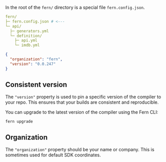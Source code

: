 In the root of the `fern/` directory is a special file `fern.config.json`.

```yaml
fern/
├─ fern.config.json # <---
└─ api/
  ├─ generators.yml
  └─ definition/
    ├─ api.yml
    └─ imdb.yml
```

```json fern.config.json
{
  "organization": "fern",
  "version": "0.0.247"
}
```

## Consistent version

The `"version"` property is used to pin a specific version of the compiler to
your repo. This ensures that your builds are consistent and reproducible.

You can upgrade to the latest version of the compiler using the Fern CLI:

```
fern upgrade
```

## Organization

The `"organization"` property should be your name or company. This is sometimes used for default SDK coordinates.
